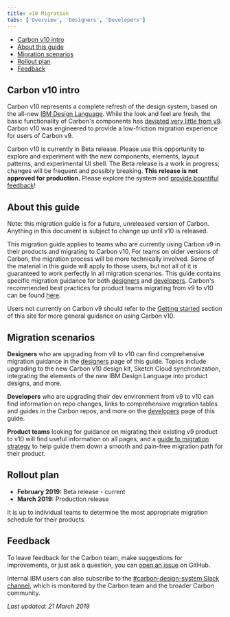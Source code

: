 ```yaml
---
title: v10 Migration
tabs: ['Overview', 'Designers', 'Developers']
---
```


<AnchorLinks>

- [Carbon v10 intro](#carbon-v10-intro)
- [About this guide](#about-this-guide)
- [Migration scenarios](#migration-scenarios)
- [Rollout plan](#rollout-plan)
- [Feedback](#feedback) 

</AnchorLinks>

## Carbon v10 intro

Carbon v10 represents a complete refresh of the design system, based on the all-new [IBM Design Language](https://www.ibm.com/design/language/). While the look and feel are fresh, the basic functionality of Carbon's components has [deviated very little from v9](https://github.com/IBM/carbon-components/releases). Carbon v10 was engineered to provide a low-friction migration experience for users of Carbon v9.

Carbon v10 is currently in Beta release. Please use this opportunity to explore and experiment with the new components, elements, layout patterns, and experimental UI shell. The Beta release is a work in progress; changes will be frequent and possibly breaking. **This release is not approved for production.** Please explore the system and [provide bountiful feedback](/help/support#github-issues)!

## About this guide

Note: this migration guide is for a future, unreleased version of Carbon. Anything in this document is subject to change up until v10 is released.

This migration guide applies to teams who are currently using Carbon v9 in their products and migrating to Carbon v10. For teams on older versions of Carbon, the migration process will be more technically involved. Some of the material in this guide will apply to those users, but not all of it is guaranteed to work perfectly in all migration scenarios. This guide contains specific migration guidance for both [designers](designers) and [developers](developers). Carbon's recommended best practices for product teams migrating from v9 to v10 can be found [here](developers#product-migration-strategy).

Users not currently on Carbon v9 should refer to the [Getting started](/getting-started/about-carbon) section of this site for more general guidance on using Carbon v10.

## Migration scenarios

**Designers** who are upgrading from v9 to v10 can find comprehensive migration guidance in the [designers](designers) page of this guide. Topics include upgrading to the new Carbon v10 design kit, Sketch Cloud synchronization, integrating the elements of the new IBM Design Language into product designs, and more.

**Developers** who are upgrading their dev environment from v9 to v10 can find information on repo changes, links to comprehensive migration tables and guides in the Carbon repos, and more on the [developers](developers) page of this guide.

**Product teams** looking for guidance on migrating their existing v9 product to v10 will find useful information on all pages, and a [guide to migration strategy](developers#product-migration-strategy) to help guide them down a smooth and pain-free migration path for their product.

## Rollout plan

- **February 2019:** Beta release - current
- **March 2019:** Production release

It is up to individual teams to determine the most appropriate migration schedule for their products.  

<!-- 

### Adoption and activation sessions

<p>The IBM Design core team is establishing an adoption and activation program. A new <a href="https://w3.ibm.com/design/essentials" target="blank">IBM Design Essentials</a> course is available, and teams will receive either in-person or remote education before (or soon after) the Production release of Carbon v10. The Carbon team will share news on Slack, Connections, and in the IBM Design Town Hall as well.</p>

-->

## Feedback

To leave feedback for the Carbon team, make suggestions for improvements, or just ask a question, you can [open an issue](https://github.com/carbon-design-system/carbon-website/issues/new?template=feedback.md&labels=feedback&title=User+feedback+for+Migration+Overview+page) on GitHub.

Internal IBM users can also subscribe to the [#carbon-design-system Slack channel](https://ibm-studios.slack.com/messages/C0M053VPT/details/), which is monitored by the Carbon team and the broader Carbon community.


_Last updated: 21 March 2019_
